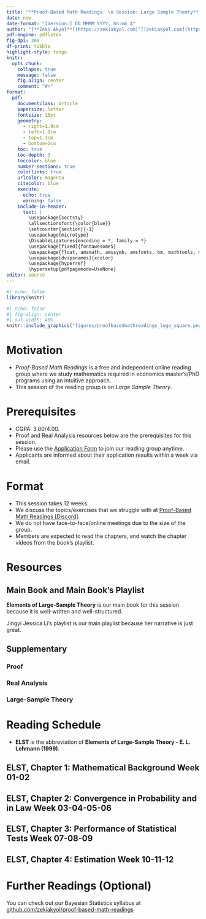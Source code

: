 ---
title: "**Proof-Based Math Readings  \n Session: Large Sample Theory**  \n 2024 Summer"
date: now
date-format: "[Version:] DD MMMM YYYY, hh:mm A"
author: "[**Zeki Akyol**](https://zekiakyol.com)^[[zekiakyol.com](https://zekiakyol.com)]  \n Department of Economics  \n Istanbul Technical University  \n [Click here for the most recent versions of the syllabuses](https://github.com/zekiakyol/proof-based-math-readings)"
pdf-engine: pdflatex
fig-dpi: 300
df-print: tibble
highlight-style: tango
knitr:
  opts_chunk: 
    collapse: true
    message: false
    fig.align: center
    comment: "#>"
format:
  pdf: 
    documentclass: article
    papersize: letter
    fontsize: 10pt
    geometry: 
      - right=1.9cm
      - left=1.9cm
      - top=1.3cm
      - bottom=2cm
    toc: true
    toc-depth: 3
    toccolor: blue
    number-sections: true
    colorlinks: true
    urlcolor: magenta
    citecolor: blue
    execute:
      echo: true
      warning: false
    include-in-header: 
      text: |
        \usepackage{sectsty}
        \allsectionsfont{\color{blue}}
        \setcounter{section}{-1}
        \usepackage{microtype}
        \DisableLigatures{encoding = *, family = *}
        \usepackage[fixed]{fontawesome5}
        \usepackage{float, amsmath, amssymb, amsfonts, bm, mathtools, mathastext}
        \usepackage[dvipsnames]{xcolor}
        \usepackage{hyperref}
        \hypersetup{pdfpagemode=UseNone}
editor: source
---

```{r}
#| echo: false
library(knitr)
```

```{r}
#| echo: false
#| fig-align: center
#| out-width: 40%
knitr::include_graphics("figures/proofbasedmathreadings_logo_square.png")
```

\newpage

# Motivation

- *Proof-Based Math Readings* is a free and independent online reading group where we study mathematics required in economics master's/PhD programs using an intuitive approach.
- This session of the reading group is on *Large Sample Theory*.

# Prerequisites

- CGPA: 3.00/4.00.
- Proof and Real Analysis resources below are the prerequisites for this session.
- Please use the [\faLink Application Form](https://docs.google.com/forms/d/e/1FAIpQLSf3OxwYuAwiDXMVTCQ_x3FTtKnHmRRkl_SXlpdfqTDty06PxQ/viewform) to join our reading group anytime.
- Applicants are informed about their application results within a week via email.

# Format

- This session takes 12 weeks.
- We discuss the topics/exercises that we struggle with at [\faDiscord Proof-Based Math Readings \[Discord\]](https://discord.com).
- We do not have face-to-face/online meetings due to the size of the group.
- Members are expected to read the chapters, and watch the chapter videos from the book's playlist.

# Resources

## Main Book and Main Book's Playlist

**Elements of Large-Sample Theory** is our main book for this session because it is well-written and well-structured.

Jingyi Jessica Li's playlist is our main playlist because her narrative is just great.

\begin{itemize}
  \item[\faBook] Elements of Large-Sample Theory - E. L. Lehmann (1999) $\mspace{62mu} \rightarrow$ Easier to read but doesn't contain solutions
  \item[\faBook] \href{https://sites.psu.edu/drh20/david-hunters-home-page/asymptotics-notes/errata}{Elements of Large-Sample Theory - E. L. Lehmann (1999, Errata)}
  \item[\faBook] A Course in Large Sample Theory - Thomas S. Ferguson (2002) $\rightarrow$ Harder to read but contains solutions
  \item[\faBook] \href{https://www.math.ucla.edu/~tom/LST/Errata.pdf}{A Course in Large Sample Theory - Thomas S. Ferguson (2002, Errata)}
  \item[\faYoutube] \href{https://www.youtube.com/playlist?list=PLAYxx7zX5F1NKukTVwMADi1D5dbufWJkz}{A Course in Large Sample Theory - Thomas S. Ferguson (2002, Playlist by Jingyi Jessica Li, 2021)}
  \item[\faBook] \href{http://jsb.ucla.edu/stats-203-large-sample-theory}{A Course in Large Sample Theory - Thomas S. Ferguson (2002, Notes by Jingyi Jessica Li, 2021)}
\end{itemize}

## Supplementary

### Proof

\begin{itemize}
  \item[\faBook] \href{https://www.people.vcu.edu/~rhammack/BookOfProof/}{Book of Proof - Richard Hammack (3.3 Edition, 2022)}
  \item[\faYoutube] \href{https://www.youtube.com/@jeremy9959/playlists?view=50&sort=dd&shelf_id=5}{Book of Proof - Richard Hammack (3.3 Edition, 2022, Playlist by Jeremy Teitelbaum)}
  \item[\faYoutube] \href{https://www.youtube.com/playlist?list=PLVMgvCDIRy1x00m7Oo9XzEkDDACeEK_m-}{Book of Proof - Richard Hammack (3.3 Edition, 2022, Playlist by Michael Penn)}
\end{itemize}

### Real Analysis

\begin{itemize}
  \item[\faBook] \href{https://www.jirka.org/ra}{Basic Analysis I: Introduction to Real Analysis - Jiri Lebl (Version 6.0, 2023)}
  \item[\faYoutube] \href{https://www.youtube.com/playlist?list=PLUl4u3cNGP61O7HkcF7UImpM0cR_L2gSw}{Basic Analysis I: Introduction to Real Analysis - Jiri Lebl (Version 6.0, 2023, Playlist by Casey Rodriguez)}
  \item[\faYoutube] \href{https://www.youtube.com/playlist?list=PLUl4u3cNGP613ULTyHAqz04niYf722x7S}{Introduction To Metric Spaces - Paige Bright (2023)}
\end{itemize}

### Large-Sample Theory

\begin{itemize}
  \item[\faBook] \href{https://sites.psu.edu/drh20/david-hunters-home-page/asymptotics-notes}{Notes for a Graduate-Level Course in Asymptotics for Statisticians - David R. Hunter (2024)}
  \item[\faBook] Asymptotic Theory for Econometricians - Halbert White (Revised Edition, 2000)
\end{itemize}

\newpage

# Reading Schedule

- **ELST** is the abbreviation of **Elements of Large-Sample Theory - E. L. Lehmann (1999)**.

::: {.callout-tip icon=false}
## **\faBook ELST, Chapter 1: Mathematical Background \hfill Week 01-02 \faCalendar* **

\begin{itemize}
  \item[] \textbf{1.1} The concept of limit
  \item[] \textbf{1.2} Embedding sequences
  \item[] \textbf{1.3} Infinite series
  \item[] \textbf{1.4} Order relations and rates of convergence
  \item[] \textbf{1.5} Continuity
  \item[] \textbf{1.6} Distributions
\end{itemize}
:::

::: {.callout-tip icon=false}
## **\faBook ELST, Chapter 2: Convergence in Probability and in Law \hfill Week 03-04-05-06 \faCalendar* **

\begin{itemize}
  \item[] \textbf{2.1} Convergence in probability
  \item[] \textbf{2.2} Applications
  \item[] \textbf{2.3} Convergence in law
  \item[] \textbf{2.4} The central limit theorem
  \item[] \textbf{2.5} Taylor's theorem and the delta method
  \item[] \textbf{2.6} Uniform convergence
  \item[] \textbf{2.7} The CLT for independent non-identical random variables
  \item[] \textbf{2.8} Central limit theorem for dependent variables
\end{itemize}
:::

::: {.callout-tip icon=false}
## **\faBook ELST, Chapter 3: Performance of Statistical Tests \hfill Week 07-08-09 \faCalendar* **

\begin{itemize}
  \item[] \textbf{3.1} Critical values
  \item[] \textbf{3.2} Comparing two treatments
  \item[] \textbf{3.3} Power and sample size
  \item[] \textbf{3.4} Comparison of tests: Relative efficiency
  \item[] \textbf{3.5} Robustness
\end{itemize}
:::

::: {.callout-tip icon=false}
## **\faBook ELST, Chapter 4: Estimation \hfill Week 10-11-12 \faCalendar* **

\begin{itemize}
  \item[] \textbf{4.1} Confidence intervals
  \item[] \textbf{4.2} Accuracy of point estimators
  \item[] \textbf{4.3} Comparing estimators
  \item[] \textbf{4.4} Sampling from a finite population
\end{itemize}
:::

# Further Readings (Optional)

You can check out our Bayesian Statistics syllabus at [\faGithub github.com/zekiakyol/proof-based-math-readings](https://github.com/zekiakyol/proof-based-math-readings)
